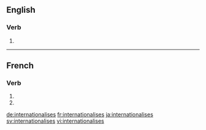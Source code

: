 {{also|internationalisés}}
==English==

===Verb===
{{head|en}}

# {{en-third-person singular of|internationalise}}

----

==French==

===Verb===
{{fr-verb-form}}

# {{conjugation of|internationaliser||2|s|pres|ind|lang=fr}}
# {{conjugation of|internationaliser||2|s|pres|sub|lang=fr}}

[[de:internationalises]]
[[fr:internationalises]]
[[ja:internationalises]]
[[sv:internationalises]]
[[vi:internationalises]]